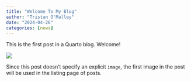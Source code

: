 ```yaml
---
title: "Welcome To My Blog"
author: "Tristan O'Malley"
date: "2024-04-26"
categories: [news]
---
```


This is the first post in a Quarto blog. Welcome!

![](thumbnail.jpg)

Since this post doesn't specify an explicit `image`, the first image in the post will be used in the listing page of posts.
